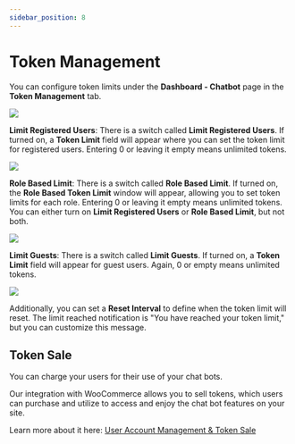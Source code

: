 ```yaml
---
sidebar_position: 8
---
```



# Token Management

You can configure token limits under the **Dashboard - Chatbot** page in the **Token Management** tab.

<img src={TokenManagement} />

**Limit Registered Users**: There is a switch called **Limit Registered Users**. If turned on, a **Token Limit** field will appear where you can set the token limit for registered users. Entering 0 or leaving it empty means unlimited tokens.

<img src={UserLimit} />

**Role Based Limit**: There is a switch called **Role Based Limit**. If turned on, the **Role Based Token Limit** window will appear, allowing you to set token limits for each role. Entering 0 or leaving it empty means unlimited tokens. You can either turn on **Limit Registered Users** or **Role Based Limit**, but not both.

<img src={RoleBasedLimit} />

**Limit Guests**: There is a switch called **Limit Guests**. If turned on, a **Token Limit** field will appear for guest users. Again, 0 or empty means unlimited tokens.

<img src={GuestLimit} />

Additionally, you can set a **Reset Interval** to define when the token limit will reset. The limit reached notification is "You have reached your token limit," but you can customize this message.

## Token Sale

You can charge your users for their use of your chat bots.

Our integration with WooCommerce allows you to sell tokens, which users can purchase and utilize to access and enjoy the chat bot features on your site.

Learn more about it here: [User Account Management & Token Sale](/docs/user-management-token-sale)
